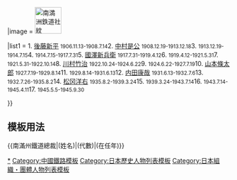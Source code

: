 {{Navbox
|name = 南滿州鐵道總裁
|title =[[File:Merchant_flag_of_Japan_(1870).svg|20px]][[南滿洲鐵道|南滿洲鐵道株式會社]]總裁{{#if:{{{1|}}}|（{{{1|}}}）|}} 
|image = [[File:The mark of South Manchuria Railway.svg|60px|南満洲鉄道社紋]]

|list1 = {{nowrap begin}}1. [[後藤新平]] <small>1906.11.13-1908.7.14</small>{{to}}2. [[中村是公]] <small>1908.12.19-1913.12.18</small>{{to}}3. {{tsl|ja|野村龍太郎||野村龍太郎}} <small>1913.12.19-1914.7.15</small>{{to}}4. {{tsl|ja|中村雄次郎||中村雄次郎}} <small>1914.7.15-1917.7.31</small>{{to}}5. [[國澤新兵衛]] <small>1917.7.31-1919.4.12</small>{{to}}6. {{tsl|ja|野村龍太郎||野村龍太郎}} <small>1919.4.12-1921.5.31</small>{{to}}7. {{tsl|ja|早川千吉郎||早川千吉郎}} <small>1921.5.31-1922.10.14</small>{{to}}8. [[川村竹治]] <small>1922.10.24-1924.6.22</small>{{to}}9. {{tsl|ja|安廣伴一郎||安廣伴一郎}} <small>1924.6.22-1927.7.19</small>{{to}}10. [[山本條太郎]] <small>1927.7.19-1929.8.14</small>{{to}}11. {{tsl|ja|仙石貢||仙石貢}} <small>1929.8.14-1931.6.13</small>{{to}}12. [[内田康哉]] <small>1931.6.13-1932.7.6</small>{{to}}13. {{tsl|ja|林博太郎||林博太郎}} <small>1932.7.26-1935.8.2</small>{{to}}14. [[松冈洋右]] <small>1935.8.2-1939.3.24</small>{{to}}15. {{tsl|ja|大村卓一||大村卓一}} <small>1939.3.24-1943.7.14</small>{{to}}16. {{tsl|ja|小日山直登||小日山直登}} <small>1943.7.14-1945.4.11</small>{{to}}17. {{tsl|ja|山崎元幹||山崎元幹}} <small>1945.5.5-1945.9.30</small>{{nowrap end}}

}}<noinclude>

== 模板用法 ==
<nowiki>
{{南滿州鐵道總裁|(姓名)|(代數)|(在任年)}}</nowiki>

{{collapsible option}}

[[Category:南滿州鐵道人物|*]]
[[Category:中國鐵路模板]]
[[Category:日本歷史人物列表模板]]
[[Category:日本組織・團體人物列表模板]]
</noinclude>